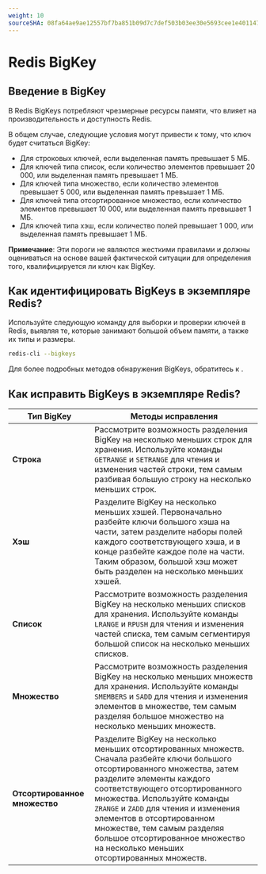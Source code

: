 ```yaml
---
weight: 10
sourceSHA: 08fa64ae9ae12557bf7ba851b09d7c7def503b03ee30e5693cee1e401147b1e2
---
```


# Redis BigKey

## Введение в BigKey

В Redis BigKeys потребляют чрезмерные ресурсы памяти, что влияет на производительность и доступность Redis.

В общем случае, следующие условия могут привести к тому, что ключ будет считаться BigKey:

- Для строковых ключей, если выделенная память превышает 5 МБ.
- Для ключей типа список, если количество элементов превышает 20 000, или выделенная память превышает 1 МБ.
- Для ключей типа множество, если количество элементов превышает 5 000, или выделенная память превышает 1 МБ.
- Для ключей типа отсортированное множество, если количество элементов превышает 10 000, или выделенная память превышает 1 МБ.
- Для ключей типа хэш, если количество полей превышает 1 000, или выделенная память превышает 1 МБ.

**Примечание**: Эти пороги не являются жесткими правилами и должны оцениваться на основе вашей фактической ситуации для определения того, квалифицируется ли ключ как BigKey.

## Как идентифицировать BigKeys в экземпляре Redis?

Используйте следующую команду для выборки и проверки ключей в Redis, выявляя те, которые занимают большой объем памяти, а также их типы и размеры.

```bash
redis-cli --bigkeys
```

Для более подробных методов обнаружения BigKeys, обратитесь к <ExternalSiteLink name="redis" href="trouble_shooting/20-bigkeycheck.mdx" children="Обнаружение и обработка BigKeys" />.

## Как исправить BigKeys в экземпляре Redis?

| Тип BigKey    | Методы исправления                                                                                                                                                                                                                                                                                                                      |
| -------------- | ----------------------------------------------------------------------------------------------------------------------------------------------------------------------------------------------------------------------------------------------------------------------------------------------------------------------------------- |
| **Строка**     | Рассмотрите возможность разделения BigKey на несколько меньших строк для хранения. Используйте команды `GETRANGE` и `SETRANGE` для чтения и изменения частей строки, тем самым разбивая большую строку на несколько меньших строк.                                                                                                           |
| **Хэш**       | Разделите BigKey на несколько меньших хэшей. Первоначально разбейте ключи большого хэша на части, затем разделите наборы полей каждого соответствующего хэша, и в конце разбейте каждое поле на части. Таким образом, большой хэш может быть разделен на несколько меньших хэшей.                                  |
| **Список**       | Рассмотрите возможность разделения BigKey на несколько меньших списков для хранения. Используйте команды `LRANGE` и `RPUSH` для чтения и изменения частей списка, тем самым сегментируя большой список на несколько меньших списков.                                                                                                                       |
| **Множество**        | Рассмотрите возможность разделения BigKey на несколько меньших множеств для хранения. Используйте команды `SMEMBERS` и `SADD` для чтения и изменения элементов в множестве, тем самым разделяя большое множество на несколько меньших множеств.                                                                                                                         |
| **Отсортированное множество** | Разделите BigKey на несколько меньших отсортированных множеств. Сначала разбейте ключи большого отсортированного множества, затем разделите элементы каждого соответствующего отсортированного множества. Используйте команды `ZRANGE` и `ZADD` для чтения и изменения элементов в отсортированном множестве, тем самым разделяя большое отсортированное множество на несколько меньших отсортированных множеств. |

